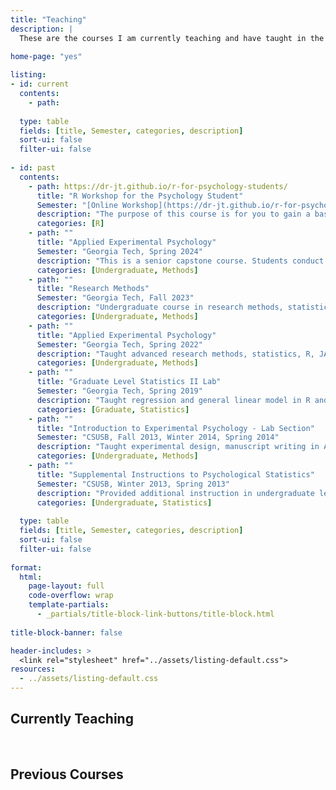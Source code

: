 ```yaml
---
title: "Teaching"
description: |
  These are the courses I am currently teaching and have taught in the past
  
home-page: "yes"

listing: 
- id: current
  contents: 
    - path:
      
  type: table
  fields: [title, Semester, categories, description]
  sort-ui: false
  filter-ui: false
      
- id: past
  contents:
    - path: https://dr-jt.github.io/r-for-psychology-students/
      title: "R Workshop for the Psychology Student"
      Semester: "[Online Workshop](https://dr-jt.github.io/r-for-psychology-students/){target='_blank'}"
      description: "The purpose of this course is for you to gain a basic level of proficiency in 1) working with data, 2) data visualization, and 3) statistical computation in R. [Check out the course here!](https://dr-jt.github.io/r-for-psychology-students/){target='_blank'}"      
      categories: [R]
    - path: ""
      title: "Applied Experimental Psychology"
      Semester: "Georgia Tech, Spring 2024"
      description: "This is a senior capstone course. Students conduct IRB approved group research studies, learn data science skills to process and analyze their data in a reproducible way, present a poster of their findings at a conference, and write full research paper"
      categories: [Undergraduate, Methods]
    - path: ""
      title: "Research Methods"
      Semester: "Georgia Tech, Fall 2023"
      description: "Undergraduate course in research methods, statistics, R, and JASP. Students conduct a researach study and write a full scientific paper in APA format" 
      categories: [Undergraduate, Methods]
    - path: ""
      title: "Applied Experimental Psychology"
      Semester: "Georgia Tech, Spring 2022"
      description: "Taught advanced research methods, statistics, R, JASP, and provided support and guidance on group research projects"
      categories: [Undergraduate, Methods]
    - path: ""
      title: "Graduate Level Statistics II Lab"
      Semester: "Georgia Tech, Spring 2019"
      description: "Taught regression and general linear model in R and SPSS; Course design; weekly labs"
      categories: [Graduate, Statistics]
    - path: ""
      title: "Introduction to Experimental Psychology - Lab Section"
      Semester: "CSUSB, Fall 2013, Winter 2014, Spring 2014"
      description: "Taught experimental design, manuscript writing in APA format, oversaw student experiments"
      categories: [Undergraduate, Methods]
    - path: ""
      title: "Supplemental Instructions to Psychological Statistics"
      Semester: "CSUSB, Winter 2013, Spring 2013"
      description: "Provided additional instruction in undergraduate level statistics"
      categories: [Undergraduate, Statistics]
    
  type: table
  fields: [title, Semester, categories, description]
  sort-ui: false
  filter-ui: false
  
format: 
  html: 
    page-layout: full
    code-overflow: wrap
    template-partials: 
      - _partials/title-block-link-buttons/title-block.html
    
title-block-banner: false

header-includes: >
  <link rel="stylesheet" href="../assets/listing-default.css">
resources:
  - ../assets/listing-default.css
---
```


## Currently Teaching {style="border-bottom: none"}

 

::: {#current}
:::

## Previous Courses {style="border-bottom: none"}

 

::: {#past}
:::
